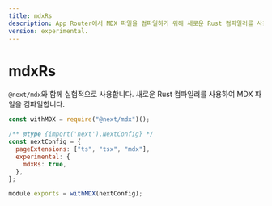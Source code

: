 ```yaml
---
title: mdxRs
description: App Router에서 MDX 파일을 컴파일하기 위해 새로운 Rust 컴파일러를 사용합니다.
version: experimental.
---
```


# mdxRs

`@next/mdx`와 함께 실험적으로 사용합니다. 새로운 Rust 컴파일러를 사용하여 MDX 파일을 컴파일합니다.

```js filename="next.config.js"
const withMDX = require("@next/mdx")();

/** @type {import('next').NextConfig} */
const nextConfig = {
  pageExtensions: ["ts", "tsx", "mdx"],
  experimental: {
    mdxRs: true,
  },
};

module.exports = withMDX(nextConfig);
```
